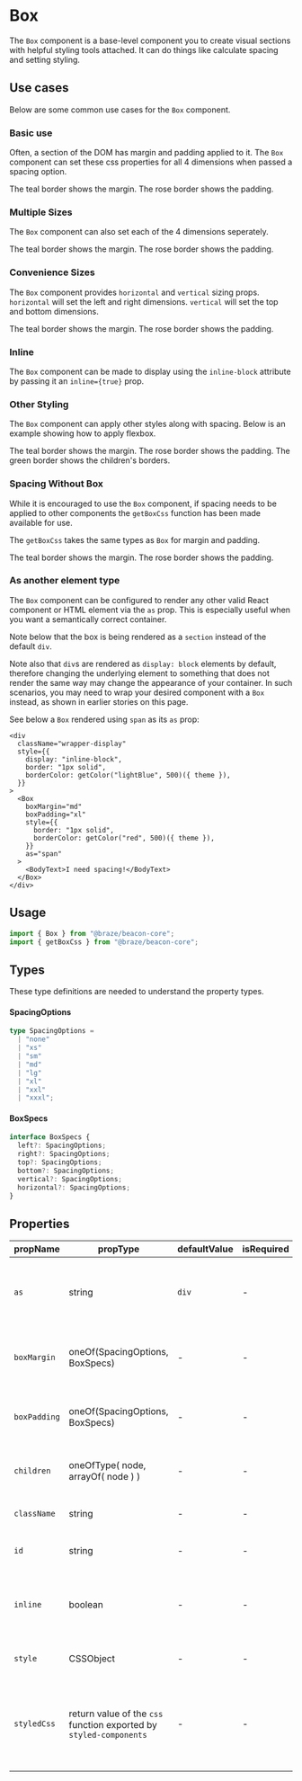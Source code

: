 
# Box

The `Box` component is a base-level component you to create visual sections with
helpful styling tools attached. It can do things like calculate spacing and
setting styling.

## Use cases

Below are some common use cases for the `Box` component.

### Basic use

Often, a section of the DOM has margin and padding applied to it. The `Box`
component can set these css properties for all 4 dimensions when passed a
spacing option.

The teal border shows the margin. The rose border shows the padding.

<Canvas>
  <Story id="core-layout-box--basic-use" />
</Canvas>

### Multiple Sizes

The `Box` component can also set each of the 4 dimensions seperately.

The teal border shows the margin. The rose border shows the padding.

<Canvas>
  <Story id="core-layout-box--multiple-sizes" />
</Canvas>

### Convenience Sizes

The `Box` component provides `horizontal` and `vertical` sizing props.
`horizontal` will set the left and right dimensions. `vertical` will set the top
and bottom dimensions.

The teal border shows the margin. The rose border shows the padding.

<Canvas>
  <Story id="core-layout-box--convenience-sizes" />
</Canvas>

### Inline

The `Box` component can be made to display using the `inline-block`
attribute by passing it an `inline={true}` prop.

<Canvas>
  <Story id="core-layout-box--inline" />
</Canvas>

### Other Styling

The `Box` component can apply other styles along with spacing. Below is an
example showing how to apply flexbox.

The teal border shows the margin. The rose border shows the padding. The green
border shows the children's borders.

<Canvas>
  <Story id="core-layout-box--other-styling" />
</Canvas>

### Spacing Without Box

While it is encouraged to use the `Box` component, if spacing needs to be
applied to other components the `getBoxCss` function has been made available
for use.

The `getBoxCss` takes the same types as `Box` for margin and padding.

The teal border shows the margin. The rose border shows the padding.

<Canvas>
  <Story id="core-layout-box--spacing-without-box" />
</Canvas>

### As another element type

The `Box` component can be configured to render any other valid React
component or HTML element via the `as` prop. This is especially useful
when you want a semantically correct container.

Note below that the box is being rendered as a `section` instead of the
default `div`.

<Canvas>
  <Story id="core-layout-box--as-another-element" />
</Canvas>

Note also that `div`s are rendered as `display: block` elements by
default, therefore changing the underlying element to something that
does not render the same way may change the appearance of your
container. In such scenarios, you may need to wrap your desired
component with a `Box` instead, as shown in earlier stories on this page.

See below a `Box` rendered using `span` as its `as` prop:

```tsx
<div
  className="wrapper-display"
  style={{
    display: "inline-block",
    border: "1px solid",
    borderColor: getColor("lightBlue", 500)({ theme }),
  }}
>
  <Box
    boxMargin="md"
    boxPadding="xl"
    style={{
      border: "1px solid",
      borderColor: getColor("red", 500)({ theme }),
    }}
    as="span"
  >
    <BodyText>I need spacing!</BodyText>
  </Box>
</div>
```

## Usage

```javascript
import { Box } from "@braze/beacon-core";
import { getBoxCss } from "@braze/beacon-core";
```

## Types

These type definitions are needed to understand the property types.

#### SpacingOptions

```typescript
type SpacingOptions =
  | "none"
  | "xs"
  | "sm"
  | "md"
  | "lg"
  | "xl"
  | "xxl"
  | "xxxl";
```

#### BoxSpecs

```typescript
interface BoxSpecs {
  left?: SpacingOptions;
  right?: SpacingOptions;
  top?: SpacingOptions;
  bottom?: SpacingOptions;
  vertical?: SpacingOptions;
  horizontal?: SpacingOptions;
}
```

## Properties

| propName     | propType                                                           | defaultValue | isRequired | Description                                                                     |
| ------------ | ------------------------------------------------------------------ | ------------ | ---------- | ------------------------------------------------------------------------------- |
| `as`         | string                                                             | `div`        | -          | indicates what tag what the component should be rendered as                     |
| `boxMargin`  | oneOf(SpacingOptions, BoxSpecs)                                    | -            | -          | margin options to calculate spacing from                                        |
| `boxPadding` | oneOf(SpacingOptions, BoxSpecs)                                    | -            | -          | padding options to calculate spacing from                                       |
| `children`   | oneOfType( node, arrayOf( node ) )                                 | -            | -          | children to be passed into component                                            |
| `className`  | string                                                             | -            | -          | class name of the component                                                     |
| `id`         | string                                                             | -            | -          | id to be passed to the DOM                                                      |
| `inline`     | boolean                                                            | -            | -          | indicates that 'inline-block' should be used for display                        |
| `style`      | CSSObject                                                          | -            | -          | styles to be passed to the `Box`                                                |
| `styledCss`  | return value of the `css` function exported by `styled-components` | -            | -          | prop to interpolate the returned value of a `css` call within styled-components |
